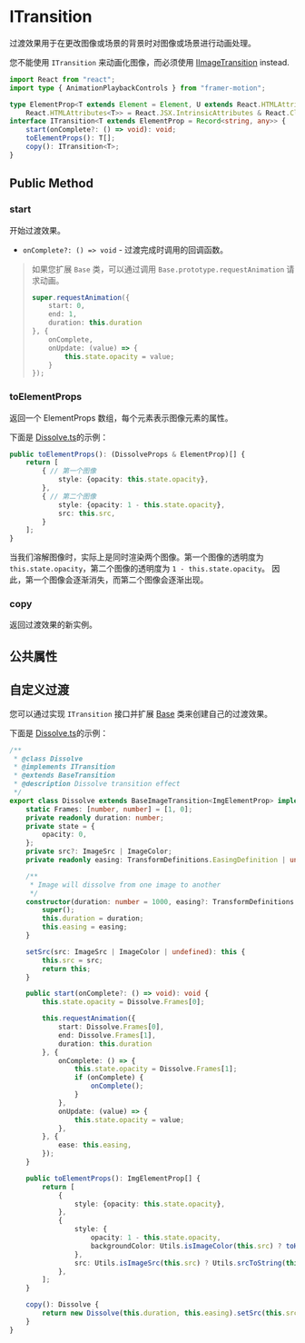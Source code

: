 # ITransition

过渡效果用于在更改图像或场景的背景时对图像或场景进行动画处理。

您不能使用 `ITransition` 来动画化图像，而必须使用 [IImageTransition](./IIImageTransition) instead.

```ts
import React from "react";
import type { AnimationPlaybackControls } from "framer-motion";

type ElementProp<T extends Element = Element, U extends React.HTMLAttributes<T> = 
    React.HTMLAttributes<T>> = React.JSX.IntrinsicAttributes & React.ClassAttributes<T> & React.HTMLAttributes<T> & U;
interface ITransition<T extends ElementProp = Record<string, any>> {
    start(onComplete?: () => void): void;
    toElementProps(): T[];
    copy(): ITransition<T>;
}
```

## Public Method

### start

开始过渡效果。

- `onComplete?: () => void` - 过渡完成时调用的回调函数。

> 如果您扩展 `Base` 类，可以通过调用 `Base.prototype.requestAnimation` 请求动画。
> 
> ```ts
> super.requestAnimation({
>     start: 0,
>     end: 1,
>     duration: this.duration
> }, {
>     onComplete,
>     onUpdate: (value) => {
>         this.state.opacity = value;
>     }
> });
> ```

### toElementProps

返回一个 ElementProps 数组，每个元素表示图像元素的属性。

下面是 [Dissolve.ts](https://github.com/NarraLeaf/narraleaf-react/blob/master/src/game/nlcore/elements/transition/dissolve.ts)的示例：

```ts
public toElementProps(): (DissolveProps & ElementProp)[] {
    return [
        { // 第一个图像
            style: {opacity: this.state.opacity},
        },
        { // 第二个图像
            style: {opacity: 1 - this.state.opacity},
            src: this.src,
        }
    ];
}
```

当我们溶解图像时，实际上是同时渲染两个图像。第一个图像的透明度为 `this.state.opacity`，第二个图像的透明度为 `1 - this.state.opacity`。
因此，第一个图像会逐渐消失，而第二个图像会逐渐出现。

### copy

返回过渡效果的新实例。

## 公共属性

## 自定义过渡

您可以通过实现 `ITransition` 接口并扩展 [Base](https://github.com/NarraLeaf/narraleaf-react/blob/master/src/game/nlcore/elements/transition/baseTransitions.ts) 类来创建自己的过渡效果。

下面是 [Dissolve.ts](https://github.com/NarraLeaf/narraleaf-react/blob/master/src/game/nlcore/elements/transition/imageTransitions/dissolve.ts)的示例：

```ts
/**
 * @class Dissolve
 * @implements ITransition
 * @extends BaseTransition
 * @description Dissolve transition effect
 */
export class Dissolve extends BaseImageTransition<ImgElementProp> implements IImageTransition {
    static Frames: [number, number] = [1, 0];
    private readonly duration: number;
    private state = {
        opacity: 0,
    };
    private src?: ImageSrc | ImageColor;
    private readonly easing: TransformDefinitions.EasingDefinition | undefined;

    /**
     * Image will dissolve from one image to another
     */
    constructor(duration: number = 1000, easing?: TransformDefinitions.EasingDefinition) {
        super();
        this.duration = duration;
        this.easing = easing;
    }

    setSrc(src: ImageSrc | ImageColor | undefined): this {
        this.src = src;
        return this;
    }

    public start(onComplete?: () => void): void {
        this.state.opacity = Dissolve.Frames[0];

        this.requestAnimation({
            start: Dissolve.Frames[0],
            end: Dissolve.Frames[1],
            duration: this.duration
        }, {
            onComplete: () => {
                this.state.opacity = Dissolve.Frames[1];
                if (onComplete) {
                    onComplete();
                }
            },
            onUpdate: (value) => {
                this.state.opacity = value;
            },
        }, {
            ease: this.easing,
        });
    }

    public toElementProps(): ImgElementProp[] {
        return [
            {
                style: {opacity: this.state.opacity},
            },
            {
                style: {
                    opacity: 1 - this.state.opacity,
                    backgroundColor: Utils.isImageColor(this.src) ? toHex(this.src) : "",
                },
                src: Utils.isImageSrc(this.src) ? Utils.srcToString(this.src) : "",
            },
        ];
    }

    copy(): Dissolve {
        return new Dissolve(this.duration, this.easing).setSrc(this.src);
    }
}
```

